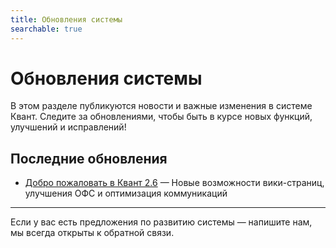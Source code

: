 ```yaml
---
title: Обновления системы
searchable: true
---
```


# Обновления системы

В этом разделе публикуются новости и важные изменения в системе Квант. Следите за обновлениями, чтобы быть в курсе новых функций, улучшений и исправлений!

## Последние обновления

- [Добро пожаловать в Квант 2.6](/getting-started/system-updates/kvant-2-6-release) — Новые возможности вики-страниц, улучшения ОФС и оптимизация коммуникаций

---

Если у вас есть предложения по развитию системы — напишите нам, мы всегда открыты к обратной связи. 